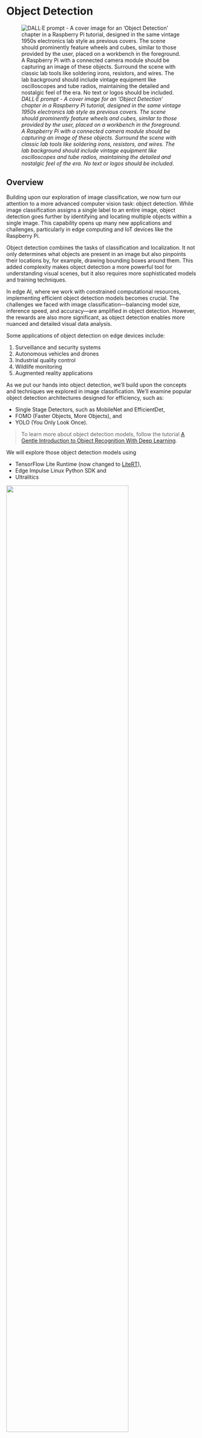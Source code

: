 # Object Detection {.unnumbered}

![*DALL·E prompt - A cover image for an 'Object Detection' chapter in a Raspberry Pi tutorial, designed in the same vintage 1950s electronics lab style as previous covers. The scene should prominently feature wheels and cubes, similar to those provided by the user, placed on a workbench in the foreground. A Raspberry Pi with a connected camera module should be capturing an image of these objects. Surround the scene with classic lab tools like soldering irons, resistors, and wires. The lab background should include vintage equipment like oscilloscopes and tube radios, maintaining the detailed and nostalgic feel of the era. No text or logos should be included.*](images/jpeg/cover.jpg)

## Overview {#sec-object-detection-overview-a4db}

Building upon our exploration of image classification, we now turn our attention to a more advanced computer vision task: object detection. While image classification assigns a single label to an entire image, object detection goes further by identifying and locating multiple objects within a single image. This capability opens up many new applications and challenges, particularly in edge computing and IoT devices like the Raspberry Pi.

Object detection combines the tasks of classification and localization. It not only determines what objects are present in an image but also pinpoints their locations by, for example, drawing bounding boxes around them. This added complexity makes object detection a more powerful tool for understanding visual scenes, but it also requires more sophisticated models and training techniques.

In edge AI, where we work with constrained computational resources, implementing efficient object detection models becomes crucial. The challenges we faced with image classification—balancing model size, inference speed, and accuracy—are amplified in object detection. However, the rewards are also more significant, as object detection enables more nuanced and detailed visual data analysis.

Some applications of object detection on edge devices include:

1. Surveillance and security systems
2. Autonomous vehicles and drones
3. Industrial quality control
4. Wildlife monitoring
5. Augmented reality applications

As we put our hands into object detection, we'll build upon the concepts and techniques we explored in image classification. We'll examine popular object detection architectures designed for efficiency, such as:

- Single Stage Detectors, such as MobileNet and EfficientDet,
- FOMO (Faster Objects, More Objects), and
- YOLO (You Only Look Once).

> To learn more about object detection models, follow the tutorial [A Gentle Introduction to Object Recognition With Deep Learning](https://machinelearningmastery.com/object-recognition-with-deep-learning/).

We will explore those object detection models using

- TensorFlow Lite Runtime (now changed to [LiteRT](https://ai.google.dev/edge/litert)),
- Edge Impulse Linux Python SDK and
- Ultralitics

\noindent
![](images/png/block.png){width=80% fig-align="center"}

Throughout this lab, we’ll cover the fundamentals of object detection and how it differs from image classification. We'll also learn how to train, fine-tune, test, optimize, and deploy popular object detection architectures using a dataset created from scratch.

### Object Detection Fundamentals {#sec-object-detection-object-detection-fundamentals-7397}

Object detection builds upon the foundations of image classification but extends its capabilities significantly. To understand object detection, it's crucial first to recognize its key differences from image classification:

#### Image Classification vs. Object Detection {#sec-object-detection-image-classification-vs-object-detection-6b6c}

**Image Classification**:

- Assigns a single label to an entire image
- Answers the question: “What is this image's primary object or scene?”
- Outputs a single class prediction for the whole image

**Object Detection**:

- Identifies and locates multiple objects within an image
- Answers the questions: "What objects are in this image, and where are they located?"
- Outputs multiple predictions, each consisting of a class label and a bounding box

To visualize this difference, let's consider an example:

\noindent
![](images/jpeg/objxclas.jpg){width=85% fig-align="center"}

This diagram illustrates the critical difference: image classification provides a single label for the entire image, while object detection identifies multiple objects, their classes, and their locations within the image.

#### Key Components of Object Detection {#sec-object-detection-key-components-object-detection-74c9}

Object detection systems typically consist of two main components:

1. Object Localization: This component identifies where objects are located in the image. It typically outputs bounding boxes, rectangular regions encompassing each detected object.

2. Object Classification: This component determines the class or category of each detected object, similar to image classification but applied to each localized region.

#### Challenges in Object Detection {#sec-object-detection-challenges-object-detection-9998}

Object detection presents several challenges beyond those of image classification:

- Multiple objects: An image may contain multiple objects of various classes, sizes, and positions.
- Varying scales: Objects can appear at different sizes within the image.
- Occlusion: Objects may be partially hidden or overlapping.
- Background clutter: Distinguishing objects from complex backgrounds can be challenging.
- Real-time performance: Many applications require fast inference times, especially on edge devices.

#### Approaches to Object Detection {#sec-object-detection-approaches-object-detection-a8f6}

There are two main approaches to object detection:

1. Two-stage detectors: These first propose regions of interest and then classify each region. Examples include R-CNN and its variants (Fast R-CNN, Faster R-CNN).

2. Single-stage detectors: These predict bounding boxes (or centroids) and class probabilities in one forward pass of the network. Examples include YOLO (You Only Look Once), EfficientDet, SSD (Single Shot Detector), and FOMO (Faster Objects, More Objects). These are often faster and more suitable for edge devices like Raspberry Pi.

#### Evaluation Metrics {#sec-object-detection-evaluation-metrics-171a}

Object detection uses different metrics compared to image classification:

- **Intersection over Union (IoU)**: Measures the overlap between predicted and ground truth bounding boxes.
- **Mean Average Precision (mAP)**: Combines precision and recall across all classes and IoU thresholds.
- **Frames Per Second (FPS)**: Measures detection speed, crucial for real-time applications on edge devices.

## Pre-Trained Object Detection Models Overview {#sec-object-detection-pretrained-object-detection-models-overview-f223}

As we saw in the introduction, given an image or a video stream, an object detection model can identify which of a known set of objects might be present and provide information about their positions within the image.

> You can test some common models online by visiting [Object Detection - MediaPipe Studio](https://mediapipe-studio.webapps.google.com/studio/demo/object_detector)

On [Kaggle](https://www.kaggle.com/models?id=298,130,299), we can find the most common pre-trained tflite models to use with the Raspi, [ssd_mobilenet_v1,](https://www.kaggle.com/models/tensorflow/ssd-mobilenet-v1/tfLite) and [EfficientDet](https://www.kaggle.com/models/tensorflow/efficientdet/tfLite). Those models were trained on the COCO (Common Objects in Context) dataset, with over 200,000 labeled images in 91 categories. Go, download the models, and upload them to the `./models` folder in the Raspi.

> Alternatively[,](https://github.com/Mjrovai/EdgeML-with-Raspberry-Pi/tree/main/OBJ_DETEC/models) you can find the models and the COCO labels on [GitHub](https://github.com/Mjrovai/EdgeML-with-Raspberry-Pi/tree/main/OBJ_DETEC/models).

For the first part of this lab, we will focus on a pre-trained $300\times 300$ SSD-Mobilenet V1 model and compare it with the $320\times 320$ EfficientDet-lite0, also trained using the COCO 2017 dataset. Both models were converted to a TensorFlow Lite format (4.2 MB for the SSD Mobilenet and 4.6 MB for the EfficientDet).

> SSD-Mobilenet V2 or V3 is recommended for transfer learning projects, but once the V1 TFLite model is publicly available, we will use it for this overview.

\noindent
![](images/png/model-deploy.png){width=85% fig-align="center"}

### Setting Up the TFLite Environment {#sec-object-detection-setting-tflite-environment-4876}

We should confirm the steps done on the last Hands-On Lab, Image Classification, as follows:

- Updating the Raspberry Pi

- Installing Required Libraries

- Setting up a Virtual Environment (Optional but Recommended)

```bash
source ~/tflite/bin/activate
```

- Installing TensorFlow Lite Runtime

- Installing Additional Python Libraries (inside the environment)

### Creating a Working Directory: {#sec-object-detection-creating-working-directory-7366}

Considering that we have created the `Documents/TFLITE` folder in the last Lab, let's now create the specific folders for this object detection lab:

```bash
cd Documents/TFLITE/
mkdir OBJ_DETECT
cd OBJ_DETECT
mkdir images
mkdir models
cd models
```

### Inference and Post-Processing {#sec-object-detection-inference-postprocessing-5109}

Let's start a new  [notebook](https://github.com/Mjrovai/EdgeML-with-Raspberry-Pi/blob/main/OBJ_DETEC/notebooks/SSD_MobileNetV1.ipynb) to follow all the steps to detect objects on an image:

Import the needed libraries:

```python
import time
import numpy as np
import matplotlib.pyplot as plt
from PIL import Image
import tflite_runtime.interpreter as tflite
```

Load the TFLite model and allocate tensors:

```python
model_path = "./models/ssd-mobilenet-v1-tflite-default-v1.tflite"
interpreter = tflite.Interpreter(model_path=model_path)
interpreter.allocate_tensors()
```

Get input and output tensors.

```python
input_details = interpreter.get_input_details()
output_details = interpreter.get_output_details()
```

**Input details** will inform us how the model should be fed with an image. The shape of `(1, 300, 300, 3)` with a dtype of `uint8` tells us that a non-normalized (pixel value range from 0 to 255) image with dimensions $(300\times 300\times 3)$ should be input one by one (Batch Dimension: 1).

The **output details** include not only the labels ("classes") and probabilities (“scores”) but also the relative window position of the bounding boxes ("boxes”) about where the object is located on the image and the number of detected objects ("num_detections"). The output details also tell us that the model can detect a **maximum of 10 objects** in the image.

\noindent
![](images/png/inference result.png){width=95% fig-align="center"}

So, for the above example, using the same cat image used with the *Image Classification Lab* looking for the output, we have a **76% probability** of having found an object with a **class ID of 16** on an area delimited by a **bounding box of [0.028011084, 0.020121813, 0.9886069, 0.802299]**. Those four numbers are related to `ymin`, `xmin`, `ymax` and `xmax`, the box coordinates.

Taking into consideration that **y** goes from the top `(ymin`) to the bottom (`ymax`) and **x** goes from left (`xmin`) to the right (`xmax`),  we have, in fact, the coordinates of the top/left corner and the bottom/right one. With both edges and knowing the shape of the picture, it is possible to draw a rectangle around the object, as shown in the figure below:

\noindent
![](images/png/boulding-boxes.png){width=55% fig-align="center"}

Next, we should find what class ID equal to 16 means. Opening the file `coco_labels.txt`, as a list, each element has an associated index, and inspecting index 16, we get, as expected, `cat`. The probability is the value returning from the score.

Let's now upload some images with multiple objects on it for testing.

```python
img_path = "./images/cat_dog.jpeg"
orig_img = Image.open(img_path)

# Display the image
plt.figure(figsize=(8, 8))
plt.imshow(orig_img)
plt.title("Original Image")
plt.show()
```

\noindent
![](images/png/cat-dog.png){width=55% fig-align="center"}

Based on the input details, let's pre-process the image, changing its shape and expanding its dimension:

```python
img = orig_img.resize((input_details[0]['shape'][1],
                  input_details[0]['shape'][2]))
input_data = np.expand_dims(img, axis=0)
input_data.shape, input_data.dtype
```

The new input_data shape is` (1, 300, 300, 3)` with a dtype of `uint8`, which is compatible with what the model expects.

Using the input_data, let's run the interpreter, measure the latency, and get the output:

```python
start_time = time.time()
interpreter.set_tensor(input_details[0]['index'], input_data)
interpreter.invoke()
end_time = time.time()
inference_time = (end_time -
                  start_time) * 1000  # Convert to milliseconds
print ("Inference time: {:.1f}ms".format(inference_time))
```

With a latency of around 800 ms, we can get 4 distinct outputs:

```python
boxes = interpreter.get_tensor(output_details[0]['index'])[0]
classes = interpreter.get_tensor(output_details[1]['index'])[0]
scores = interpreter.get_tensor(output_details[2]['index'])[0]
num_detections = int(interpreter.get_tensor(output_details[3]
                     ['index'])[0])
```

On a quick inspection, we can see that the model detected 2 objects with a score over 0.5:

```python
for i in range(num_detections):
    if scores[i] > 0.5:  # Confidence threshold
        print(f"Object {i}:")
        print(f"  Bounding Box: {boxes[i]}")
        print(f"  Confidence: {scores[i]}")
        print(f"  Class: {classes[i]}")
```

\noindent
![](images/png/infer-mobv1.png){width=85% fig-align="center"}

And we can also visualize the results:

```python
plt.figure(figsize=(12, 8))
plt.imshow(orig_img)
for i in range(num_detections):
   if scores[i] > 0.5:  # Adjust threshold as needed
      ymin, xmin, ymax, xmax = boxes[i]
      (left, right, top, bottom) = (xmin * orig_img.width,
                                    xmax * orig_img.width,
                                    ymin * orig_img.height,
                                    ymax * orig_img.height)
      rect = plt.Rectangle((left, top), right-left, bottom-top,
                           fill=False, color='red', linewidth=2)
      plt.gca().add_patch(rect)
      class_id = int(classes[i])
      class_name = labels[class_id]
      plt.text(left, top-10, f'{class_name}: {scores[i]:.2f}',
               color='red', fontsize=12, backgroundcolor='white')
```

\noindent
![](images/png/visual_inf.png){width=65% fig-align="center"}

### EfficientDet {#sec-object-detection-efficientdet-50e8}

EfficientDet is not technically an SSD (Single Shot Detector) model, but it shares some similarities and builds upon ideas from SSD and other object detection architectures:

1. EfficientDet:
    - Developed by Google researchers in 2019
    - Uses EfficientNet as the backbone network
    - Employs a novel bi-directional feature pyramid network (BiFPN)
    - It uses compound scaling to scale the backbone network and the object detection components efficiently.

2. Similarities to SSD:
    - Both are single-stage detectors, meaning they perform object localization and classification in a single forward pass.
    - Both use multi-scale feature maps to detect objects at different scales.

3. Key differences:
    - Backbone: SSD typically uses VGG or MobileNet, while EfficientDet uses EfficientNet.
    - Feature fusion: SSD uses a simple feature pyramid, while EfficientDet uses the more advanced BiFPN.
    - Scaling method: EfficientDet introduces compound scaling for all components of the network

4. Advantages of EfficientDet:
    - Generally achieves better accuracy-efficiency trade-offs than SSD and many other object detection models.
    - More flexible scaling allows for a family of models with different size-performance trade-offs.

While EfficientDet is not an SSD model, it can be seen as an evolution of single-stage detection architectures, incorporating more advanced techniques to improve efficiency and accuracy. When using EfficientDet, we can expect similar output structures to SSD (e.g., bounding boxes and class scores).

> On GitHub, you can find another [notebook](https://github.com/Mjrovai/EdgeML-with-Raspberry-Pi/blob/main/OBJ_DETEC/notebooks/SSD_EfficientDet.ipynb) exploring the EfficientDet model that we did with SSD MobileNet.
>

## Object Detection Project {#sec-object-detection-object-detection-project-1e21}

Now, we will develop a complete Image Classification project from data collection to training and deployment. As we did with the Image Classification project, the trained and converted model will be used for inference.

We will use the same dataset to train 3 models: SSD-MobileNet V2, FOMO, and YOLO.

### The Goal {#sec-object-detection-goal-c691}

All Machine Learning projects need to start with a goal. Let's assume we are in an industrial facility and must sort and count **wheels** and special **boxes**.

\noindent
![](images/jpeg/proj_goal.jpg){width=70% fig-align="center"}

In other words, we should perform a multi-label classification, where each image can have three classes:

- Background (no objects)
- Box
- Wheel

### Raw Data Collection {#sec-object-detection-raw-data-collection-19ce}

Once we have defined our Machine Learning project goal, the next and most crucial step is collecting the dataset. We can use a phone, the Raspi, or a mix to create the raw dataset (with no labels). Let's use the simple web app on our Raspberry Pi to view the `QVGA (320 x 240)` captured images in a browser.

From GitHub, get the Python script [get_img_data.py](https://github.com/Mjrovai/EdgeML-with-Raspberry-Pi/blob/main/IMG_CLASS/python_scripts/get_img_data.py) and open it in the terminal:

```bash
python3 get_img_data.py
```

Access the web interface:

- On the Raspberry Pi itself (if you have a GUI): Open a web browser and go to `http://localhost:5000`
- From another device on the same network: Open a web browser and go to `http://<raspberry_pi_ip>:5000` (R`eplace `<raspberry_pi_ip>` with your Raspberry Pi's IP address).
For example: `http://192.168.4.210:5000/`

\noindent
![](images/png/app.png)

The Python script creates a web-based interface for capturing and organizing image datasets using a Raspberry Pi and its camera. It's handy for machine learning projects that require labeled image data or not, as in our case here.

Access the web interface from a browser, enter a generic label for the images you want to capture, and press `Start Capture`.

\noindent
![](images/png/cap-img.png){width=80% fig-align="center"}

> Note that the images to be captured will have multiple labels that should be defined later.

Use the live preview to position the camera and click `Capture Image` to save images under the current label (in this case, `box-wheel`.

\noindent
![](images/png/img_cap-1.png){width=80% fig-align="center"}

When we have enough images, we can press `Stop Capture`. The captured images are saved on the folder dataset/box-wheel:

\noindent
![](images/png/dataset.png){width=80% fig-align="center"}

> Get around 60 images. Try to capture different angles, backgrounds, and light conditions. Filezilla can transfer the created raw dataset to your main computer.

### Labeling Data {#sec-object-detection-labeling-data-d559}

The next step in an Object Detect project is to create a labeled dataset. We should label the raw dataset images, creating bounding boxes around each picture's objects (box and wheel). We can use labeling tools like [LabelImg,](https://pypi.org/project/labelImg/) [CVAT,](https://www.cvat.ai/) [Roboflow,](https://roboflow.com/annotate) or even the [Edge Impulse Studio.](https://edgeimpulse.com/) Once we have explored the Edge Impulse tool in other labs, let’s use Roboflow here.

> We are using Roboflow (free version) here for two main reasons. 1) We can have auto-labeler, and 2) The annotated dataset is available in several formats and can be used both on Edge Impulse Studio (we will use it for MobileNet V2 and FOMO train) and on CoLab (YOLOv8 train), for example. Having the annotated dataset on Edge Impulse (Free account), it is not possible to use it for training on other platforms.

We should upload the raw dataset to [Roboflow.](https://roboflow.com/) Create a free account there and start a new project, for example, (“box-versus-wheel”).

\noindent
![](images/png/create-project-rf.png){width=70% fig-align="center"}

> We will not enter in deep details about the Roboflow process once many tutorials are available.

#### Annotate {#sec-object-detection-annotate-0053}

Once the project is created and the dataset is uploaded, you should make the annotations using the "Auto-Label" Tool. Note that you can also upload images with only a background, which should be saved w/o any annotations.

\noindent
![](images/png/annotation.png){width=85% fig-align="center"}

Once all images are annotated, you should split them into training, validation, and testing.

\noindent
![](images/png/dataset_rf.png){width=85% fig-align="center"}

#### Data Pre-Processing {#sec-object-detection-data-preprocessing-0ee6}

The last step with the dataset is preprocessing to generate a final version for training. Let's resize all images to $320\times 320$ and generate augmented versions of each image (augmentation) to create new training examples from which our model can learn.

For augmentation, we will rotate the images (+/-15^o^), crop, and vary the brightness and exposure.

\noindent
![](images/png/pre-proc.png){width=85% fig-align="center"}

At the end of the process, we will have 153 images.

\noindent
![](images/png/final-dataset.png){width=85% fig-align="center"}

Now, you should export the annotated dataset in a format that Edge Impulse, Ultralitics, and other frameworks/tools understand, for example, `YOLOv8`. Let's download a zipped version of the dataset to our desktop.

\noindent
![](images/png/download-dataset.png){width=90% fig-align="center"}

Here, it is possible to review how the dataset was structured

\noindent
![](images/png/dataset-struct.png){width=90% fig-align="center"}

There are 3 separate folders, one for each split (`train`/`test`/`valid`). For each of them, there are 2 subfolders, `images`, and `labels`. The pictures are stored as **image_id.jpg** and **images_id.txt**, where "image_id" is unique for every picture.

The labels file format will be `class_id` `bounding box coordinates`, where in our case, class_id will be `0` for `box` and `1` for `wheel`. The numerical id (o, 1, 2...) will follow the alphabetical order of the class name.

The `data.yaml` file has info about the dataset as the classes' names (`names: ['box', 'wheel']`) following the YOLO format.

And that's it! We are ready to start training using the Edge Impulse Studio (as we will do in the following step), Ultralytics (as we will when discussing YOLO), or even training from scratch on CoLab (as we did with the Cifar-10 dataset on the Image Classification lab).

> The pre-processed dataset can be found at the [Roboflow site](https://universe.roboflow.com/marcelo-rovai-riila/box-versus-wheel-auto-dataset), or here: <a href="https://universe.roboflow.com/marcelo-rovai-riila/box-versus-wheel-auto-dataset">
>     <img src="https://app.roboflow.com/images/download-dataset-badge.svg"></img>
> </a>

## Training an SSD MobileNet Model on Edge Impulse Studio {#sec-object-detection-training-ssd-mobilenet-model-edge-impulse-studio-f24f}

Go to [Edge Impulse Studio,](https://www.edgeimpulse.com/) enter your credentials at **Login** (or create an account), and start a new project.

> Here, you can clone the project developed for this hands-on lab: [Raspi - Object Detection](https://studio.edgeimpulse.com/public/515477/live).

On the Project `Dashboard` tab, go down and on **Project info,** and for Labeling method select `Bounding boxes (object detection)`

### Uploading the annotated data {#sec-object-detection-uploading-annotated-data-e04f}

On Studio, go to the `Data acquisition` tab, and on the `UPLOAD DATA` section, upload from your computer the raw dataset.

We can use the option `Select a folder`, choosing, for example, the folder `train` in your computer, which contains two sub-folders, `images`, and `labels`. Select the `Image label format`, "YOLO TXT", upload into the caegory `Training`, and press `Upload data`.

\noindent
![](images/png/upload-data.png){width=90% fig-align="center"}

Repeat the process for the test data (upload both folders, test, and validation). At the end of the upload process, you should end with the annotated dataset of 153 images split in the train/test (84%/16%).

> Note that labels will be stored at the labels files `0` and `1` , which are equivalent to `box` and `wheel`.

\noindent
![](images/png/ei-dataset.png){width=90% fig-align="center"}

### The Impulse Design {#sec-object-detection-impulse-design-78bf}

The first thing to define when we enter the `Create impulse` step is to describe the target device for deployment. A pop-up window will appear. We will select Raspberry 4, an intermediary device between the Raspi-Zero and the Raspi-5.

> This choice will not interfere with the training; it will only give us an idea about the latency of the model on that specific target.

\noindent
![](images/png/target-device.png){width=90% fig-align="center"}

In this phase, you should define how to:

- **Pre-processing** consists of resizing the individual images. In our case, the images were pre-processed on Roboflow, to `320x320` , so let's keep it.  The resize will not matter here because the images are already squared. If you upload a rectangular image, squash it (squared form, without cropping). Afterward, you could define if the images are converted from RGB to Grayscale or not.

- **Design a Model,** in this case, "Object Detection."

\noindent
![](images/png/impulse-design.png){width=90% fig-align="center"}

### Preprocessing all dataset {#sec-object-detection-preprocessing-dataset-9abf}

In the section `Image`, select **Color depth** as `RGB`, and press  `Save parameters`.

\noindent
![](images/png/ei-image-pre.png){width=90% fig-align="center"}

The Studio moves automatically to the next section, `Generate features`, where all samples will be pre-processed, resulting in 480 objects: 207 boxes and 273 wheels.

\noindent
![](images/png/ei-features.png)

The feature explorer shows that all samples evidence a good separation after the feature generation.

### Model Design, Training, and Test {#sec-object-detection-model-design-training-test-4ef2}

For training, we should select a pre-trained model. Let's use the **MobileNetV2 SSD FPN-Lite (320x320 only)** . It is a pre-trained object detection model designed to locate up to 10 objects within an image, outputting a bounding box for each object detected. The model is around 3.7 MB in size. It supports an RGB input at $320\times 320$ px.

Regarding the training hyper-parameters, the model will be trained with:

- Epochs: 25
- Batch size: 32
- Learning Rate: 0.15.

For validation during training, 20% of the dataset (*validation_dataset*) will be spared.

\noindent
![](images/png/ei-train-result.png){width=80% fig-align="center"}

As a result, the model ends with an overall precision score (based on COCO mAP) of 88.8%, higher than the result when using the test data (83.3%).

### Deploying the model {#sec-object-detection-deploying-model-779a}

We have two ways to deploy our model:

- **TFLite model**, which lets deploy the trained model as `.tflite` for the Raspi to run it using Python.
- **Linux (AARCH64)**, a binary for Linux (AARCH64), implements the Edge Impulse Linux protocol, which lets us run our models on any Linux-based development board, with SDKs for Python, for example. See the documentation for more information and [setup instructions](https://docs.edgeimpulse.com/docs/edge-impulse-for-linux).

Let's deploy the **TFLite model**. On the `Dashboard` tab, go to Transfer learning model (int8 quantized) and click on the download icon:

\noindent
![](images/png/ei-deploy-int8.png){width=80% fig-align="center"}

Transfer the model from your computer to the Raspi folder`./models` and capture or get some images for inference and save them in the folder `./images`.

### Inference and Post-Processing {#sec-object-detection-inference-postprocessing-8371}

The inference can be made as discussed in the *Pre-Trained Object Detection Models Overview*. Let's start a new [notebook](https://github.com/Mjrovai/EdgeML-with-Raspberry-Pi/blob/main/OBJ_DETEC/notebooks/EI-SSD-MobileNetV2.ipynb) to follow all the steps to detect cubes and wheels on an image.

Import the needed libraries:

```python
import time
import numpy as np
import matplotlib.pyplot as plt
import matplotlib.patches as patches
from PIL import Image
import tflite_runtime.interpreter as tflite
```

Define the model path and labels:

```python
model_path = "./models/ei-raspi-object-detection-SSD-\
              MobileNetv2-320x0320-int8.lite"
labels = ['box', 'wheel']
```

> Remember that the model will output the class ID as values (0 and 1), following an alphabetic order regarding the class names.

Load the model, allocate the tensors, and get the input and output tensor details:

```python
# Load the TFLite model
interpreter = tflite.Interpreter(model_path=model_path)
interpreter.allocate_tensors()

# Get input and output tensors
input_details = interpreter.get_input_details()
output_details = interpreter.get_output_details()
```

One crucial difference to note is that the `dtype` of the input details of the model is now `int8`, which means that the input values go from –128 to +127, while each pixel of our raw image goes from 0 to 256. This means that we should pre-process the image to match it. We can check here:

```python
input_dtype = input_details[0]['dtype']
input_dtype
```

```
numpy.int8
```

So, let's open the image and show it:

```python
# Load the image
img_path = "./images/box_2_wheel_2.jpg"
orig_img = Image.open(img_path)

# Display the image
plt.figure(figsize=(6, 6))
plt.imshow(orig_img)
plt.title("Original Image")
plt.show()
```

\noindent
![](images/png/orig-img.png){width=65% fig-align="center"}

And perform the pre-processing:

```python
scale, zero_point = input_details[0]['quantization']
img = orig_img.resize((input_details[0]['shape'][1],
                  input_details[0]['shape'][2]))
img_array = np.array(img, dtype=np.float32) / 255.0
img_array = (
    (img_array / scale + zero_point)
    .clip(-128, 127)
    .astype(np.int8)
)
input_data = np.expand_dims(img_array, axis=0)
```

Checking the input data, we can verify that the input tensor is compatible with what is expected by the model:

```python
input_data.shape, input_data.dtype
```

```
((1, 320, 320, 3), dtype('int8'))
```

Now, it is time to perform the inference. Let's also calculate the latency of the model:

```python
# Inference on Raspi-Zero
start_time = time.time()
interpreter.set_tensor(input_details[0]['index'], input_data)
interpreter.invoke()
end_time = time.time()
inference_time = (
    (end_time - start_time)
    * 1000  # Convert to milliseconds
)
print ("Inference time: {:.1f}ms".format(inference_time))
```

The model will take around 600ms to perform the inference in the Raspi-Zero, which is around 5 times longer than a Raspi-5.

Now, we can get the output classes of objects detected, its bounding boxes coordinates, and probabilities.

```python
boxes = interpreter.get_tensor(output_details[1]['index'])[0]
classes = interpreter.get_tensor(output_details[3]['index'])[0]
scores = interpreter.get_tensor(output_details[0]['index'])[0]
num_detections = int(
    interpreter.get_tensor(
        output_details[2]['index']
    )[0]
)
```

```python
for i in range(num_detections):
    if scores[i] > 0.5:  # Confidence threshold
        print(f"Object {i}:")
        print(f"  Bounding Box: {boxes[i]}")
        print(f"  Confidence: {scores[i]}")
        print(f"  Class: {classes[i]}")
```

\noindent
![](images/png/infer-text.png){width=90% fig-align="center"}

From the results, we can see that 4 objects were detected: two with class ID 0 (`box`)and two with class ID 1 (`wheel`), what is correct!

Let's visualize the result for a ` threshold`  of 0.5

```python
threshold = 0.5
plt.figure(figsize=(6,6))
plt.imshow(orig_img)
for i in range(num_detections):
   if scores[i] > threshold:
      ymin, xmin, ymax, xmax = boxes[i]
      (left, right, top, bottom) = (xmin * orig_img.width,
                                    xmax * orig_img.width,
                                    ymin * orig_img.height,
                                    ymax * orig_img.height)
      rect = plt.Rectangle((left, top), right-left, bottom-top,
                           fill=False, color='red', linewidth=2)
      plt.gca().add_patch(rect)
      class_id = int(classes[i])
      class_name = labels[class_id]
      plt.text(left, top-10, f'{class_name}: {scores[i]:.2f}',
               color='red', fontsize=12, backgroundcolor='white')
```

\noindent
![](images/png/infer-visual.png){width=90% fig-align="center"}

But what happens if we reduce the threshold to 0.3, for example?

\noindent
![](images/png/infer-mult.png){width=75% fig-align="center"}

We start to see false positives and **multiple detections**, where the model detects the same object multiple times with different confidence levels and slightly different bounding boxes.

Commonly, sometimes, we need to adjust the threshold to smaller values to capture all objects, avoiding false negatives, which would lead to multiple detections.

To improve the detection results, we should implement **Non-Maximum Suppression (NMS**), which helps eliminate overlapping bounding boxes and keeps only the most confident detection.

For that, let's create a general function named `non_max_suppression()`, with the role of refining object detection results by eliminating redundant and overlapping bounding boxes. It achieves this by iteratively selecting the detection with the highest confidence score and removing other significantly overlapping detections based on an Intersection over Union (IoU) threshold.

```python
def non_max_suppression(boxes, scores, threshold):
    # Convert to corner coordinates
    x1 = boxes[:, 0]
    y1 = boxes[:, 1]
    x2 = boxes[:, 2]
    y2 = boxes[:, 3]

    areas = (x2 - x1 + 1) * (y2 - y1 + 1)
    order = scores.argsort()[::-1]

    keep = []
    while order.size > 0:
        i = order[0]
        keep.append(i)
        xx1 = np.maximum(x1[i], x1[order[1:]])
        yy1 = np.maximum(y1[i], y1[order[1:]])
        xx2 = np.minimum(x2[i], x2[order[1:]])
        yy2 = np.minimum(y2[i], y2[order[1:]])

        w = np.maximum(0.0, xx2 - xx1 + 1)
        h = np.maximum(0.0, yy2 - yy1 + 1)
        inter = w * h
        ovr = inter / (areas[i] + areas[order[1:]] - inter)

        inds = np.where(ovr <= threshold)[0]
        order = order[inds + 1]

    return keep
```

How it works:

1. Sorting: It starts by sorting all detections by their confidence scores, highest to lowest.

2. Selection: It selects the highest-scoring box and adds it to the final list of detections.

3. Comparison: This selected box is compared with all remaining lower-scoring boxes.

4. Elimination: Any box that overlaps significantly (above the IoU threshold) with the selected box is eliminated.

5. Iteration: This process repeats with the next highest-scoring box until all boxes are processed.

Now, we can define a more precise visualization function that will take into consideration an IoU threshold, detecting only the objects that were selected by the `non_max_suppression` function:

```python
def visualize_detections(image, boxes, classes, scores,
                        labels, threshold, iou_threshold):
   if isinstance(image, Image.Image):
       image_np = np.array(image)
   else:
       image_np = image
   height, width = image_np.shape[:2]
   # Convert normalized coordinates to pixel coordinates
   boxes_pixel = boxes * np.array([height, width, height, width])
   # Apply NMS
   keep = non_max_suppression(boxes_pixel, scores, iou_threshold)
   # Set the figure size to 12x8 inches
   fig, ax = plt.subplots(1, figsize=(12, 8))
   ax.imshow(image_np)
   for i in keep:
       if scores[i] > threshold:
           ymin, xmin, ymax, xmax = boxes[i]
           rect = patches.Rectangle(
               (xmin * width, ymin * height),
               (xmax - xmin) * width,
               (ymax - ymin) * height,
               linewidth=2,
               edgecolor='r',
               facecolor='none'
            )

           ax.add_patch(rect)
           class_name = labels[int(classes[i])]
           ax.text(xmin * width, ymin * height - 10,
                   f'{class_name}: {scores[i]:.2f}', color='red',
                   fontsize=12, backgroundcolor='white')
   plt.show()
```

Now we can create a function that will call the others, performing inference on any image:

```python
def detect_objects(img_path, conf=0.5, iou=0.5):
    orig_img = Image.open(img_path)
    scale, zero_point = input_details[0]['quantization']
    img = orig_img.resize((input_details[0]['shape'][1],
                      input_details[0]['shape'][2]))
    img_array = np.array(img, dtype=np.float32) / 255.0
    img_array = (img_array / scale + zero_point).\
    clip(-128, 127).astype(np.int8)
    input_data = np.expand_dims(img_array, axis=0)

    # Inference on Raspi-Zero
    start_time = time.time()
    interpreter.set_tensor(input_details[0]['index'], input_data)
    interpreter.invoke()
    end_time = time.time()
    inference_time = (
       end_time - start_time
    ) * 1000  # Convert to milliseconds

    print ("Inference time: {:.1f}ms".format(inference_time))

    # Extract the outputs
    boxes = interpreter.get_tensor(output_details[1]['index'])[0]
    classes = interpreter.get_tensor(
       output_details[3]['index']
    )[0]
    scores = interpreter.get_tensor(
        output_details[0]['index']
    )[0]
    num_detections = int(
        interpreter.get_tensor(
          output_details[2]['index']
        )[0]
    )

    visualize_detections(orig_img, boxes, classes,
                         scores, labels, threshold=conf,
                         iou_threshold=iou)
```

Now, running the code, having the same image again with a confidence threshold of 0.3, but with a small IoU:

```python
img_path = "./images/box_2_wheel_2.jpg"
detect_objects(img_path, conf=0.3,iou=0.05)
```

\noindent
![](images/png/infer-iou.png){width=75% fig-align="center"}

## Training a FOMO Model at Edge Impulse Studio {#sec-object-detection-training-fomo-model-edge-impulse-studio-34e9}

The inference with the SSD MobileNet model worked well, but the latency was significantly high. The inference varied from 0.5 to 1.3 seconds on a Raspi-Zero, which means around or less than 1 FPS (1 frame per second). One alternative to speed up the process is to use FOMO (Faster Objects, More Objects).

This novel machine learning algorithm lets us count multiple objects and find their location in an image in real-time using up to $30\times$ less processing power and memory than MobileNet SSD or YOLO. The main reason this is possible is that while other models calculate the object’s size by drawing a square around it (bounding box), FOMO ignores the size of the image, providing only the information about where the object is located in the image through its centroid coordinates.

### How FOMO works? {#sec-object-detection-fomo-works-3be1}

In a typical object detection pipeline, the first stage is extracting features from the input image. **FOMO leverages MobileNetV2 to perform this task**. MobileNetV2 processes the input image to produce a feature map that captures essential characteristics, such as textures, shapes, and object edges, in a computationally efficient way.

\noindent
![](images/png/fomo-1.png){width=80% fig-align="center"}

Once these features are extracted, FOMO’s simpler architecture, focused on center-point detection, interprets the feature map to determine where objects are located in the image. The output is a grid of cells, where each cell represents whether or not an object center is detected. The model outputs one or more confidence scores for each cell, indicating the likelihood of an object being present.

Let's see how it works on an image.

FOMO divides the image into blocks of pixels using a factor of 8. For the input of $96\times 96$, the grid would be $12\times 12$ $(96/8=12)$. For a $160\times 160$, the grid will be $20\times 20$, and so on. Next, FOMO will run a classifier through each pixel block to calculate the probability that there is a box or a wheel in each of them and, subsequently, determine the regions that have the highest probability of containing the object (If a pixel block has no objects, it will be classified as *background*). From the overlap of the final region, the FOMO provides the coordinates (related to the image dimensions) of the centroid of this region.

\noindent
![](images/png/fomo-works.png){width=75% fig-align="center"}

**Trade-off Between Speed and Precision**:

- **Grid Resolution**: FOMO uses a grid of fixed resolution, meaning each cell can detect if an object is present in that part of the image. While it doesn’t provide high localization accuracy, it makes a trade-off by being fast and computationally light, which is crucial for edge devices.
- **Multi-Object Detection**: Since each cell is independent, FOMO can detect multiple objects simultaneously in an image by identifying multiple centers.

### Impulse Design, new Training and Testing {#sec-object-detection-impulse-design-new-training-testing-84b9}

Return to Edge Impulse Studio, and in the `Experiments` tab, create another impulse. Now, the input images should be $160\times 160$ (this is the expected input size for MobilenetV2).

\noindent
![](images/png/impulse-2.png){width=85% fig-align="center"}

On the `Image` tab, generate the features and go to the `Object detection`  tab.

We should select a pre-trained model for training. Let’s use the **FOMO (Faster Objects, More Objects) MobileNetV2 0.35.**

\noindent
![](images/png/model-choice.png){width=85% fig-align="center"}

Regarding the training hyper-parameters, the model will be trained with:

- Epochs: 30
- Batch size: 32
- Learning Rate: 0.001.

For validation during training, 20% of the dataset (*validation_dataset*) will be spared. We will not apply Data Augmentation for the remaining 80% (*train_dataset*) because our dataset was already augmented during the labeling phase at Roboflow.

As a result, the model ends with an overall F1 score of 93.3% with an impressive latency of 8 ms (Raspi-4), around $60\times$ less than we got with the SSD MovileNetV2.

\noindent
![](images/png/fomo-train-result.png){width=85% fig-align="center"}

> Note that FOMO automatically added a third label background to the two previously defined *boxes* (0) and *wheels* (1).

On the `Model testing` tab, we can see that the accuracy was 94%. Here is one of the test sample results:

\noindent
![](images/png/fomo-test.png)

> In object detection tasks, accuracy is generally not the primary [evaluation metric.](https://learnopencv.com/mean-average-precision-map-object-detection-model-evaluation-metric/) Object detection involves classifying objects and providing bounding boxes around them, making it a more complex problem than simple classification. The issue is that we do not have the bounding box, only the centroids. In short, using accuracy as a metric could be misleading and may not provide a complete understanding of how well the model is performing.

### Deploying the model {#sec-object-detection-deploying-model-5ccf}

As we did in the previous section, we can deploy the trained model as TFLite or Linux (AARCH64). Let's do it now as **Linux (AARCH64)**, a binary that implements the [Edge Impulse Linux](https://docs.edgeimpulse.com/docs/tools/edge-impulse-for-linux) protocol.

Edge Impulse for Linux models is delivered in `.eim` format. This [executable](https://docs.edgeimpulse.com/docs/run-inference/linux-eim-executable) contains our "full impulse" created in Edge Impulse Studio. The impulse consists of the signal processing block(s) and any learning and anomaly block(s) we added and trained. It is compiled with optimizations for our processor or GPU (e.g., NEON instructions on ARM cores), plus a straightforward IPC layer (over a Unix socket).

At the `Deploy` tab, select the option `Linux (AARCH64)`, the `int8`model and press `Build`.

\noindent
![](images/png/deploy-linux.png){width=75% fig-align="center"}

The model will be automatically downloaded to your computer.

On our Raspi, let's create a new working area:

```bash
cd ~
cd Documents
mkdir EI_Linux
cd EI_Linux
mkdir models
mkdir images
```

Rename the model for easy identification:

For example, `raspi-object-detection-linux-aarch64-FOMO-int8.eim` and transfer it to the new Raspi folder`./models` and capture or get some images for inference and save them in the folder `./images`.

### Inference and Post-Processing {#sec-object-detection-inference-postprocessing-2dc9}

The inference will be made using the [Linux Python SDK](https://docs.edgeimpulse.com/docs/tools/edge-impulse-for-linux/linux-python-sdk). This library lets us run machine learning models and collect sensor data on [Linux](https://docs.edgeimpulse.com/docs/tools/edge-impulse-for-linux) machines using Python. The SDK is open source and hosted on GitHub: [edgeimpulse/linux-sdk-python](https://github.com/edgeimpulse/linux-sdk-python).

Let's set up a Virtual Environment for working with the Linux Python SDK

```bash
python3 -m venv ~/eilinux
source ~/eilinux/bin/activate
```

And Install the all the libraries needed:

```bash
sudo apt-get update
sudo apt-get install libatlas-base-dev\
                     libportaudio0 libportaudio2
sudo apt-get installlibportaudiocpp0 portaudio19-dev

pip3 install edge_impulse_linux -i https://pypi.python.org/simple
pip3 install Pillow matplotlib pyaudio opencv-contrib-python

sudo apt-get install portaudio19-dev
pip3 install pyaudio
pip3 install opencv-contrib-python
```

Permit our model to be executable.

```bash
chmod +x raspi-object-detection-linux-aarch64-FOMO-int8.eim
```

Install the Jupiter Notebook on the new environment

```bash
pip3 install jupyter
```

Run a notebook locally (on the Raspi-4 or 5 with desktop)

```bash
jupyter notebook
```

or on the browser on your computer:

```bash
jupyter notebook --ip=192.168.4.210 --no-browser
```

Let's start a new [notebook](https://github.com/Mjrovai/EdgeML-with-Raspberry-Pi/blob/main/OBJ_DETEC/notebooks/EI-Linux-FOMO.ipynb) by following all the steps to detect cubes and wheels on an image using the FOMO model and the Edge Impulse Linux Python SDK.

Import the needed libraries:

```python
import sys, time
import numpy as np
import matplotlib.pyplot as plt
import matplotlib.patches as patches
from PIL import Image
import cv2
from edge_impulse_linux.image import ImageImpulseRunner
```

Define the model path and labels:

```python
model_file = "raspi-object-detection-linux-aarch64-int8.eim"
model_path = "models/"+ model_file # Trained ML model from
                                   # Edge Impulse
labels = ['box', 'wheel']
```

> Remember that the model will output the class ID as values (0 and 1), following an alphabetic order regarding the class names.

Load and initialize the model:

```python
# Load the model file
runner = ImageImpulseRunner(model_path)

# Initialize model
model_info = runner.init()
```

The `model_info` will contain critical information about our model. However, unlike the TFLite interpreter, the EI Linux Python SDK library will now prepare the model for inference.

So, let's open the image and show it (Now, for compatibility, we will use OpenCV, the CV Library used internally by EI. OpenCV reads the image as BGR, so we will need to convert it to RGB :

```python
# Load the image
img_path = "./images/1_box_1_wheel.jpg"
orig_img = cv2.imread(img_path)
img_rgb = cv2.cvtColor(orig_img, cv2.COLOR_BGR2RGB)

# Display the image
plt.imshow(img_rgb)
plt.title("Original Image")
plt.show()
```

\noindent
![](images/png/orig-fomo-img.png){width=75% fig-align="center"}

Now we will get the features and the preprocessed image (`cropped`) using the `runner`:

```python
features, cropped = runner.\
    get_features_from_image_auto_studio_settings(img_rgb)

```

And perform the inference. Let's also calculate the latency of the model:

```python
res = runner.classify(features)
```

Let's get the output classes of objects detected, their bounding boxes centroids, and probabilities.

```python
print('Found %d bounding boxes (%d ms.)' % (
  len(res["result"]["bounding_boxes"]),
  res['timing']['dsp'] + res['timing']['classification']))
for bb in res["result"]["bounding_boxes"]:
    print('\t%s (%.2f): x=%d y=%d w=%d h=%d' % (
      bb['label'], bb['value'], bb['x'],
      bb['y'], bb['width'], bb['height']))
```

```
Found 2 bounding boxes (29 ms.)
	1 (0.91): x=112 y=40 w=16 h=16
	0 (0.75): x=48 y=56 w=8 h=8
```

The results show that two objects were detected: one with class ID 0 (`box`) and one with class ID 1 (`wheel`), which is correct!

Let's visualize the result (The ` threshold` is 0.5, the default value set during the model testing on the Edge Impulse Studio).

```python
print('\tFound %d bounding boxes (latency: %d ms)' % (
  len(res["result"]["bounding_boxes"]),
  res['timing']['dsp'] + res['timing']['classification']))
plt.figure(figsize=(5,5))
plt.imshow(cropped)

# Go through each of the returned bounding boxes
bboxes = res['result']['bounding_boxes']
for bbox in bboxes:

    # Get the corners of the bounding box
    left = bbox['x']
    top = bbox['y']
    width = bbox['width']
    height = bbox['height']

    # Draw a circle centered on the detection
    circ = plt.Circle((left+width//2, top+height//2), 5,
                     fill=False, color='red', linewidth=3)
    plt.gca().add_patch(circ)
    class_id = int(bbox['label'])
    class_name = labels[class_id]
    plt.text(left, top-10, f'{class_name}: {bbox["value"]:.2f}',
              color='red', fontsize=12, backgroundcolor='white')
plt.show()
```

\noindent
![](images/png/infer-fomo-result.png){width=70% fig-align="center"}

## Exploring a YOLO Model using Ultralitics {#sec-object-detection-exploring-yolo-model-using-ultralitics-0f72}

For this lab, we will explore YOLOv8. [Ultralytics](https://ultralytics.com/) [YOLOv8](https://github.com/ultralytics/ultralytics) is a version of the acclaimed real-time object detection and image segmentation model, YOLO. YOLOv8 is built on cutting-edge advancements in deep learning and computer vision, offering unparalleled performance in terms of speed and accuracy. Its streamlined design makes it suitable for various applications and easily adaptable to different hardware platforms, from edge devices to cloud APIs.

### Talking about the YOLO Model {#sec-object-detection-talking-yolo-model-e628}

The YOLO (You Only Look Once) model is a highly efficient and widely used object detection algorithm known for its real-time processing capabilities. Unlike traditional object detection systems that repurpose classifiers or localizers to perform detection, YOLO frames the detection problem as a single regression task. This innovative approach enables YOLO to simultaneously predict multiple bounding boxes and their class probabilities from full images in one evaluation, significantly boosting its speed.

#### Key Features: {#sec-object-detection-key-features-9cbf}

1. **Single Network Architecture**:

    - YOLO employs a single neural network to process the entire image. This network divides the image into a grid and, for each grid cell, directly predicts bounding boxes and associated class probabilities. This end-to-end training improves speed and simplifies the model architecture.

2. **Real-Time Processing**:

    - One of YOLO’s standout features is its ability to perform object detection in real-time. Depending on the version and hardware, YOLO can process images at high frames per second (FPS). This makes it ideal for applications requiring quick and accurate object detection, such as video surveillance, autonomous driving, and live sports analysis.

3. **Evolution of Versions**:

    - Over the years, YOLO has undergone significant improvements, from YOLOv1 to the latest YOLOv10. Each iteration has introduced enhancements in accuracy, speed, and efficiency. YOLOv8, for instance, incorporates advancements in network architecture, improved training methodologies, and better support for various hardware, ensuring a more robust performance.
    - Although YOLOv10 is the family's newest member with an encouraging performance based on its paper, it was just released (May 2024) and is not fully integrated with the Ultralitycs library. Conversely, the precision-recall curve analysis suggests that YOLOv8 generally outperforms YOLOv9, capturing a higher proportion of true positives while minimizing false positives more effectively (for more details, see this [article](https://encord.com/blog/performanceyolov9-vs-yolov8-custom-dataset/)). So, this lab is based on the YOLOv8n.

    \noindent
    ![](images/jpeg/versions.jpg){width=85% fig-align="center"}

4. **Accuracy and Efficiency**:

    - While early versions of YOLO traded off some accuracy for speed, recent versions have made substantial strides in balancing both. The newer models are faster and more accurate, detecting small objects (such as bees) and performing well on complex datasets.

5. **Wide Range of Applications**:

    - YOLO’s versatility has led to its adoption in numerous fields. It is used in traffic monitoring systems to detect and count vehicles, security applications to identify potential threats and agricultural technology to monitor crops and livestock. Its application extends to any domain requiring efficient and accurate object detection.

6. **Community and Development**:

    - YOLO continues to evolve and is supported by a strong community of developers and researchers (being the YOLOv8 very strong). Open-source implementations and extensive documentation have made it accessible for customization and integration into various projects. Popular deep learning frameworks like Darknet, TensorFlow, and PyTorch support YOLO, further broadening its applicability.
    - [Ultralitics YOLOv8](https://github.com/ultralytics/ultralytics?tab=readme-ov-file) can not only [Detect](https://docs.ultralytics.com/tasks/detect) (our case here) but also [Segment](https://docs.ultralytics.com/tasks/segment) and [Pose](https://docs.ultralytics.com/tasks/pose) models pre-trained on the [COCO](https://docs.ultralytics.com/datasets/detect/coco) dataset and YOLOv8 [Classify](https://docs.ultralytics.com/tasks/classify) models pre-trained on the [ImageNet](https://docs.ultralytics.com/datasets/classify/imagenet) dataset. [Track](https://docs.ultralytics.com/modes/track) mode is available for all Detect, Segment, and Pose models.

    ![Ultralytics YOLO supported tasks](https://raw.githubusercontent.com/ultralytics/assets/main/im/banner-tasks.png)

### Installation {#sec-object-detection-installation-7fa7}

On our Raspi, let's deactivate the current environment to create a new working area:

```bash
deactivate
cd ~
cd Documents/
mkdir YOLO
cd YOLO
mkdir models
mkdir images
```

Let's set up a Virtual Environment for working with the Ultralytics YOLOv8

```bash
python3 -m venv ~/yolo
source ~/yolo/bin/activate
```

And install the Ultralytics packages for local inference on the Raspi

1. Update the packages list, install pip, and upgrade to the latest:

```bash
sudo apt update
sudo apt install python3-pip -y
pip install -U pip
```

2. Install the `ultralytics` pip package with optional dependencies:

```bash
pip install ultralytics[export]
```

3. Reboot the device:

```bash
sudo reboot
```

### Testing the YOLO {#sec-object-detection-testing-yolo-6227}

After the Raspi-Zero booting, let's activate the `yolo` env, go to the working directory,

```bash
source ~/yolo/bin/activate
cd /Documents/YOLO
```

\noindent
and run inference on an image that will be downloaded from the Ultralytics website, using the YOLOV8n model (the smallest in the family) at the Terminal (CLI):

```bash
yolo predict model='yolov8n' \
     source='https://ultralytics.com/images/bus.jpg'
```

> The YOLO model family is pre-trained with the COCO dataset.

The inference result will appear in the terminal. In the image (bus.jpg), 4 `persons`, 1 `bus,` and 1 `stop signal` were detected:

\noindent
![](images/png/yolo-infer-bus.png)

Also, we got a message that `Results saved to runs/detect/predict`. Inspecting that directory, we can see a new image saved (bus.jpg). Let's download it from the Raspi-Zero to our desktop for inspection:

\noindent
![](images/png/yolo-bus.png){width=80% fig-align="center"}

So, the Ultrayitics YOLO is correctly installed on our Raspi. But, on the Raspi-Zero, an issue is the high latency for this inference,  around 18 seconds, even with the most miniature model of the family (YOLOv8n).

### Export Model to NCNN format {#sec-object-detection-export-model-ncnn-format-cf38}

Deploying computer vision models on edge devices with limited computational power, such as the Raspi-Zero, can cause latency issues. One alternative is to use a format optimized for optimal performance. This ensures that even devices with limited processing power can handle advanced computer vision tasks well.

Of all the model export formats supported by Ultralytics, the [NCNN](https://docs.ultralytics.com/integrations/ncnn) is a high-performance neural network inference computing framework optimized for mobile platforms. From the beginning of the design, NCNN was deeply considerate about deployment and use on mobile phones and did not have third-party dependencies. It is cross-platform and runs faster than all known open-source frameworks (such as TFLite).

NCNN delivers the best inference performance when working with Raspberry Pi devices. NCNN is highly optimized for mobile embedded platforms (such as ARM architecture).

So, let's convert our model and rerun the inference:

1. Export a YOLOv8n PyTorch model to NCNN format, creating:  '/yolov8n_ncnn_model'

```bash
yolo export model=yolov8n.pt format=ncnn
```

2. Run inference with the exported model (now the source could be the bus.jpg image that was downloaded from the website to the current directory on the last inference):

```bash
yolo predict model='./yolov8n_ncnn_model' source='bus.jpg'
```

> The first inference, when the model is loaded, usually has a high latency (around 17s), but from the 2nd, it is possible to note that the inference goes down to around 2s.

### Exploring YOLO with Python {#sec-object-detection-exploring-yolo-python-3dc5}

To start, let's call the Python Interpreter so we can explore how the YOLO model works, line by line:

```bash
python3
```

Now, we should call the YOLO library from Ultralitics and load the model:

```python
from ultralytics import YOLO
model = YOLO('yolov8n_ncnn_model')
```

Next, run inference over an image (let's use again `bus.jpg`):

```python
img = 'bus.jpg'
result = model.predict(img, save=True, imgsz=640, conf=0.5,
                       iou=0.3)
```

\noindent
![](images/png/python-infer-bus.png)

We can verify that the result is almost identical to the one we get running the inference at the terminal level (CLI), except that the bus stop was not detected with the reduced NCNN model. Note that the latency was reduced.

Let's analyze the "result" content.

For example, we can see `result[0].boxes.data`, showing us the main inference result, which is a tensor shape (4, 6). Each line is one of the objects detected, being the 4 first columns, the bounding boxes coordinates, the 5th, the confidence, and the 6th, the class (in this case, `0: person` and `5: bus`):

\noindent
![](images/png/result-bus.png){width=95% fig-align="center"}

We can access several inference results separately, as the inference time, and have it printed in a better format:

```python
inference_time = int(result[0].speed['inference'])
print(f"Inference Time: {inference_time} ms")
```

Or we can have the total number of objects detected:

```python
print(f'Number of objects: {len (result[0].boxes.cls)}')
```

\noindent
![](images/png/data-bus.png){width=95% fig-align="center"}

With Python, we can create a detailed output that meets our needs (See [Model Prediction with Ultralytics YOLO]( https://docs.ultralytics.com/modes/predict/) for more details). Let's run a Python script instead of manually entering it line by line in the interpreter, as shown below. Let's use `nano` as our text editor. First, we should create an empty Python script named, for example, `yolov8_tests.py`:

```python
nano yolov8_tests.py
```

Enter with the code lines:

```python
from ultralytics import YOLO

# Load the YOLOv8 model
model = YOLO('yolov8n_ncnn_model')

# Run inference
img = 'bus.jpg'
result = model.predict(img, save=False, imgsz=640,
                       conf=0.5, iou=0.3)

# print the results
inference_time = int(result[0].speed['inference'])
print(f"Inference Time: {inference_time} ms")
print(f'Number of objects: {len (result[0].boxes.cls)}')
```

\noindent
![](images/png/yolo-py-script.png)

And enter with the commands: `[CTRL+O]`  + `[ENTER]` +` [CTRL+X]` to save the Python script.

Run the script:

```bash
python yolov8_tests.py
```

The result is the same as running the inference at the terminal level (CLI) and with the built-in Python interpreter.

> Calling the YOLO library and loading the model for inference for the first time takes a long time, but the inferences after that will be much faster. For example, the first single inference can take several seconds, but after that, the inference time should be reduced to less than 1 second.
>

### Training YOLOv8 on a Customized Dataset {#sec-object-detection-training-yolov8-customized-dataset-8a9e}

Return to our "Box versus Wheel" dataset, labeled on [Roboflow](https://universe.roboflow.com/marcelo-rovai-riila/box-versus-wheel-auto-dataset). On the `Download Dataset`, instead of `Download a zip to computer` option done for training on Edge Impulse Studio, we will opt for `Show download code`. This option will open a pop-up window with a code snippet that should be pasted into our training notebook.

\noindent
![](images/png/dataset_code.png)

For training, let's adapt one of the public examples available from Ultralitytics and run it on Google Colab. Below, you can find mine to be adapted in your project:

- YOLOv8 Box versus Wheel Dataset Training [[Open In Colab]](https://colab.research.google.com/github/Mjrovai/EdgeML-with-Raspberry-Pi/blob/main/OBJ_DETEC/notebooks/yolov8_box_vs_wheel.ipynb)

#### Critical points on the Notebook: {#sec-object-detection-critical-points-notebook-8cab}

1. Run it with GPU (the NVidia T4 is free)

2. Install Ultralytics using PIP.

    \noindent
    ![](images/png/yolo-train-lib.png)

3. Now, you can import the YOLO and upload your dataset to the CoLab, pasting the Download code that we get from Roboflow. Note that our dataset will be mounted under `/content/datasets/`:

\noindent
![](images/png/yolo-dataset-upload.png)

4. It is essential to verify and change the file `data.yaml` with the correct path for the images (copy the path on each `images` folder).

```bash
names:
- box
- wheel
nc: 2
roboflow:
  license: CC BY 4.0
  project: box-versus-wheel-auto-dataset
  url: https://universe.roboflow.com/marcelo-rovai-riila/ \
     box-versus-wheel-auto-dataset/dataset/5
  version: 5
  workspace: marcelo-rovai-riila
test: /content/datasets/Box-versus-Wheel-auto-dataset-5/ \
      test/images
train: /content/datasets/Box-versus-Wheel-auto-dataset-5/ \
       train/images
val: /content/datasets/Box-versus-Wheel-auto-dataset-5/ \
     valid/images
```

5. Define the main hyperparameters that you want to change from default, for example:

    ```bash
    MODEL = 'yolov8n.pt'
    IMG_SIZE = 640
    EPOCHS = 25 # For a final project, you should consider
                # at least 100 epochs
    ```

6. Run the training (using CLI):

    ```bash
    !yolo task=detect mode=train model={MODEL} \
      data={dataset.location}/data.yaml \
      epochs={EPOCHS}
      imgsz={IMG_SIZE} plots=True
    ```

::: {.content-visible when-format="pdf"}
![\
image-20240910111319804](images/png/train-result.png)
:::

::: {.content-visible when-format="html"}
![image-20240910111319804](images/png/train-result.png)
:::

The model took a few minutes to be trained and has an excellent result (mAP50 of 0.995). At the end of the training, all results are saved in the folder listed, for example: `/runs/detect/train/`. There, you can find, for example, the confusion matrix.

\noindent
![](images/png/matrix.png){width=80% fig-align="center"}

7. Note that the trained model (`best.pt`) is saved in the folder  `/runs/detect/train/weights/`. Now, you should validate the trained model with the `valid/images`.

```bash
!yolo task=detect mode=val model={HOME}/runs/detect/train/\
       weights/best.pt data={dataset.location}/data.yaml
```

The results were similar to training.

8. Now, we should perform inference on the images left aside for testing

```bash
!yolo task=detect mode=predict model={HOME}/runs/detect/train/\
     weights/best.pt conf=0.25 source={dataset.location}/test/\
     images save=True
```

The inference results are saved in the folder `runs/detect/predict`. Let's see some of them:

\noindent
![](images/png/test-infer-yolo.png){width=80% fig-align="center"}

9. It is advised to export the train, validation, and test results for a Drive at Google. To do so, we should mount the drive.

    ```python
    from google.colab import drive
    drive.mount('/content/gdrive')
    ```

    and copy the content of `/runs` folder to a folder that you should create in your Drive, for example:

    ```bash
    !scp -r /content/runs '/content/gdrive/MyDrive/\
         10_UNIFEI/Box_vs_Wheel_Project'
    ```

### Inference with the trained model, using the Raspi {#sec-object-detection-inference-trained-model-using-raspi-e635}

Download the trained model ` /runs/detect/train/weights/best.pt` to your computer. Using the FileZilla FTP, let's transfer the `best.pt` to the Raspi models folder (before the transfer, you may change the model name, for example, `box_wheel_320_yolo.pt`).

Using the FileZilla FTP, let's transfer a few images from the test dataset to `.\YOLO\images`:

Let's return to the YOLO folder and use the Python Interpreter:

```bash
cd ..
python
```

As before, we will import the YOLO library and define our converted model to detect bees:

```python
from ultralytics import YOLO
model = YOLO('./models/box_wheel_320_yolo.pt')
```

Now, let's define an image and call the inference (we will save the image result this time to external verification):

```python
img = './images/1_box_1_wheel.jpg'
result = model.predict(img, save=True, imgsz=320,
                       conf=0.5, iou=0.3)
```

Let's repeat for several images. The inference result is saved on the variable `result,` and the processed image on `runs/detect/predict8`

\noindent
![](images/png/infer-yolo.png)

Using FileZilla FTP, we can send the inference result to our Desktop for verification:

\noindent
![](images/png/yolo-infer-raspi.png)

We can see that the inference result is excellent! The model was trained based on the smaller base model of the YOLOv8 family (YOLOv8n). The issue is the latency, around 1 second (or 1 FPS on the Raspi-Zero). Of course, we can reduce this latency and convert the model to TFLite or NCNN.

## Object Detection on a live stream {#sec-object-detection-object-detection-live-stream-ebd1}

All the models explored in this lab can detect objects in real-time using a camera. The captured image should be the input for the trained and converted model. For the Raspi-4 or 5 with a desktop, OpenCV can capture the frames and display the inference result.

However, creating a live stream with a webcam to detect objects in real-time is also possible. For example, let’s start with the script developed for the Image Classification app and adapt it for a *Real-Time Object Detection Web Application Using TensorFlow Lite and Flask*.

This app version will work for all TFLite models. Verify if the model is in its correct folder, for example:

```python
model_path = "./models/ssd-mobilenet-v1-tflite-default-v1.tflite"
```

Download the Python script ` object_detection_app.py` from [GitHub](https://github.com/Mjrovai/EdgeML-with-Raspberry-Pi/blob/main/OBJ_DETEC/python_scripts/object_detection_app.py).

And on the terminal, run:

```bash
python3 object_detection_app.py
```

And access the web interface:

- On the Raspberry Pi itself (if you have a GUI): Open a web browser and go to `http://localhost:5000`
- From another device on the same network: Open a web browser and go to `http://<raspberry_pi_ip>:5000` (Replace `<raspberry_pi_ip>` with your Raspberry Pi's IP address). For example: `http://192.168.4.210:`
`5000/`

Here are some screenshots of the app running on an external desktop

\noindent
![](images/png/app-running.png){width=80% fig-align="center"}

Let's see a technical description of the key modules used in the object detection application:

1. **TensorFlow Lite (tflite_runtime)**:
    - Purpose: Efficient inference of machine learning models on edge devices.
    - Why: TFLite offers reduced model size and optimized performance compared to full TensorFlow, which is crucial for resource-constrained devices like Raspberry Pi. It supports hardware acceleration and quantization, further improving efficiency.
    - Key functions: `Interpreter` for loading and running the model, `get_input_details(),` and `get_output_details()` for interfacing with the model.
2. **Flask**:
    - Purpose: Lightweight web framework for creating the backend server.
    - Why: Flask's simplicity and flexibility make it ideal for rapidly developing and deploying web applications. It's less resource-intensive than larger frameworks suitable for edge devices.
    - Key components: route decorators for defining API endpoints, `Response` objects for streaming video, `render_template_string` for serving dynamic HTML.
3. **Picamera2**:
    - Purpose: Interface with the Raspberry Pi camera module.
    - Why: Picamera2 is the latest library for controlling Raspberry Pi cameras, offering improved performance and features over the original Picamera library.
    - Key functions: `create_preview_configuration()` for setting up the camera, `capture_file()` for capturing frames.
4. **PIL (Python Imaging Library)**:
    - Purpose: Image processing and manipulation.
    - Why: PIL provides a wide range of image processing capabilities. It’s used here to resize images, draw bounding boxes, and convert between image formats.
    - Key classes: `Image` for loading and manipulating images, `ImageDraw` for drawing shapes and text on images.
5. **NumPy**:
    - Purpose: Efficient array operations and numerical computing.
    - Why: NumPy’s array operations are much faster than pure Python lists, which is crucial for efficiently processing image data and model inputs/outputs.
    - Key functions: `array()` for creating arrays, `expand_dims()` for adding dimensions to arrays.
6. **Threading**:
    - Purpose: Concurrent execution of tasks.
    - Why: Threading allows simultaneous frame capture, object detection, and web server operation, crucial for maintaining real-time performance.
    - Key components: `Thread` class creates separate execution threads, and Lock is used for thread synchronization.
7. **io.BytesIO**:
    - Purpose: In-memory binary streams.
    - Why: Allows efficient handling of image data in memory without needing temporary files, improving speed and reducing I/O operations.
8. **time**:
    - Purpose: Time-related functions.
    - Why: Used for adding delays (`time.sleep()`) to control frame rate and for performance measurements.
9. **jQuery (client-side)**:
    - Purpose: Simplified DOM manipulation and AJAX requests.
    - Why: It makes it easy to update the web interface dynamically and communicate with the server without page reloads.
    - Key functions: `.get()` and `.post()` for AJAX requests, DOM manipulation methods for updating the UI.

Regarding the main app system architecture:

1. **Main Thread**: Runs the Flask server, handling HTTP requests and serving the web interface.
2. **Camera Thread**: Continuously captures frames from the camera.
3. **Detection Thread**: Processes frames through the TFLite model for object detection.
4. **Frame Buffer**: Shared memory space (protected by locks) storing the latest frame and detection results.

And the app data flow, we can describe in short:

1. Camera captures frame → Frame Buffer
2. Detection thread reads from Frame Buffer → Processes through TFLite model → Updates detection results in Frame Buffer
3. Flask routes access Frame Buffer to serve the latest frame and detection results
4. Web client receives updates via AJAX and updates UI

This architecture allows for efficient, real-time object detection while maintaining a responsive web interface running on a resource-constrained edge device like a Raspberry Pi. Threading and efficient libraries like TFLite and PIL enable the system to process video frames in real-time, while Flask and jQuery provide a user-friendly way to interact with them.

You can test the app with another pre-processed model, such as the EfficientDet, changing the app line:

```python
model_path = "./models/lite-model_efficientdet_lite0_\
   detection_metadata_1.tflite"
```

> If we want to use the app for the SSD-MobileNetV2 model, trained on Edge Impulse Studio with the "Box versus Wheel" dataset, the code should also be adapted depending on the input details, as we have explored on its [notebook](https://github.com/Mjrovai/EdgeML-with-Raspberry-Pi/blob/main/OBJ_DETEC/notebooks/EI-SSD-MobileNetV2.ipynb).

## Conclusion {#sec-object-detection-conclusion-3b24}

This lab has explored the implementation of object detection on edge devices like the Raspberry Pi, demonstrating the power and potential of running advanced computer vision tasks on resource-constrained hardware. We've covered several vital aspects:

1. **Model Comparison**: We examined different object detection models, including SSD-MobileNet, EfficientDet, FOMO, and YOLO, comparing their performance and trade-offs on edge devices.

2. **Training and Deployment**: Using a custom dataset of boxes and wheels (labeled on Roboflow), we walked through the process of training models using Edge Impulse Studio and Ultralytics and deploying them on Raspberry Pi.

3. **Optimization Techniques**: To improve inference speed on edge devices, we explored various optimization methods, such as model quantization (TFLite int8) and format conversion (e.g., to NCNN).

4. **Real-time Applications**: The lab exemplified a real-time object detection web application, demonstrating how these models can be integrated into practical, interactive systems.

5. **Performance Considerations**: Throughout the lab, we discussed the balance between model accuracy and inference speed, a critical consideration for edge AI applications.

The ability to perform object detection on edge devices opens up numerous possibilities across various domains, from precision agriculture, industrial automation, and quality control to smart home applications and environmental monitoring. By processing data locally, these systems can offer reduced latency, improved privacy, and operation in environments with limited connectivity.

Looking ahead, potential areas for further exploration include:

- Implementing multi-model pipelines for more complex tasks
- Exploring hardware acceleration options for Raspberry Pi
- Integrating object detection with other sensors for more comprehensive edge AI systems
- Developing edge-to-cloud solutions that leverage both local processing and cloud resources

Object detection on edge devices can create intelligent, responsive systems that bring the power of AI directly into the physical world, opening up new frontiers in how we interact with and understand our environment.

## Resources {#sec-object-detection-resources-e5c3}

- [Dataset ("Box versus Wheel")](https://universe.roboflow.com/marcelo-rovai-riila/box-versus-wheel-auto-dataset)

- [SSD-MobileNet Notebook on a Raspi](https://github.com/Mjrovai/EdgeML-with-Raspberry-Pi/blob/main/OBJ_DETEC/notebooks/SSD_MobileNetV1.ipynb)

- [EfficientDet Notebook on a Raspi](https://github.com/Mjrovai/EdgeML-with-Raspberry-Pi/blob/main/OBJ_DETEC/notebooks/SSD_EfficientDet.ipynb)

- [FOMO - EI Linux Notebook on a Raspi](https://github.com/Mjrovai/EdgeML-with-Raspberry-Pi/blob/main/OBJ_DETEC/notebooks/EI-Linux-FOMO.ipynb)

- [YOLOv8 Box versus Wheel Dataset Training on CoLab](https://github.com/Mjrovai/EdgeML-with-Raspberry-Pi/blob/main/OBJ_DETEC/notebooks/yolov8_box_vs_wheel.ipynb)

- [Edge Impulse Project - SSD MobileNet and FOMO ](https://studio.edgeimpulse.com/public/515477/live)

- [Python Scripts](https://github.com/Mjrovai/EdgeML-with-Raspberry-Pi/tree/main/OBJ_DETEC/python_scripts)

- [Models](https://github.com/Mjrovai/EdgeML-with-Raspberry-Pi/tree/main/OBJ_DETEC/models)
